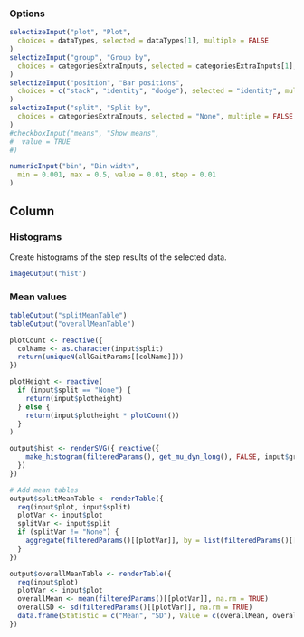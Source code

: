 ### Options

```r
selectizeInput("plot", "Plot",
  choices = dataTypes, selected = dataTypes[1], multiple = FALSE
)
selectizeInput("group", "Group by",
  choices = categoriesExtraInputs, selected = categoriesExtraInputs[1], multiple = FALSE
)
selectizeInput("position", "Bar positions",
  choices = c("stack", "identity", "dodge"), selected = "identity", multiple = FALSE
)
selectizeInput("split", "Split by",
  choices = categoriesExtraInputs, selected = "None", multiple = FALSE
)
#checkboxInput("means", "Show means",
#  value = TRUE
#)

numericInput("bin", "Bin width",
  min = 0.001, max = 0.5, value = 0.01, step = 0.01
)
```

Column
--------------------------------------------

### Histograms  {data-height=1500}
Create histograms of the step results of the selected data.
```r
imageOutput("hist")
```

### Mean values


```r
tableOutput("splitMeanTable")
tableOutput("overallMeanTable")
```



```r
plotCount <- reactive({
  colName <- as.character(input$split)
  return(uniqueN(allGaitParams[[colName]]))
})

plotHeight <- reactive(
  if (input$split == "None") {
    return(input$plotheight)
  } else {
    return(input$plotheight * plotCount())
  }
)

output$hist <- renderSVG({ reactive({
    make_histogram(filteredParams(), get_mu_dyn_long(), FALSE, input$group, input$split, input$plot, input$bin, input$position, baseSize=input$baseSize)
  })
})

# Add mean tables
output$splitMeanTable <- renderTable({
  req(input$plot, input$split)
  plotVar <- input$plot
  splitVar <- input$split
  if (splitVar != "None") {
    aggregate(filteredParams()[[plotVar]], by = list(filteredParams()[[splitVar]]), FUN = mean, na.rm = TRUE)
  }
})

output$overallMeanTable <- renderTable({
  req(input$plot)
  plotVar <- input$plot
  overallMean <- mean(filteredParams()[[plotVar]], na.rm = TRUE)
  overallSD <- sd(filteredParams()[[plotVar]], na.rm = TRUE)
  data.frame(Statistic = c("Mean", "SD"), Value = c(overallMean, overallSD))
})
```


